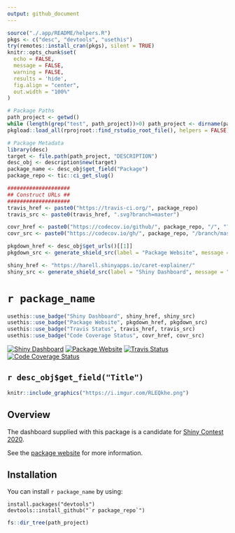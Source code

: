 ```yaml
---
output: github_document
---
```


```r
source("./.app/README/helpers.R")
pkgs <- c("desc", "devtools", "usethis")
try(remotes::install_cran(pkgs), silent = TRUE)
knitr::opts_chunk$set(
  echo = FALSE, 
  message = FALSE,
  warning = FALSE,
  results = 'hide',
  fig.align = "center", 
  out.width = "100%"
)
```

```r
# Package Paths
path_project <- getwd()
while (length(grep("test", path_project))>0) path_project <- dirname(path_project)
pkgload::load_all(rprojroot::find_rstudio_root_file(), helpers = FALSE)

# Package Metadata
library(desc)
target <- file.path(path_project, "DESCRIPTION")
desc_obj <- description$new(target)
package_name <- desc_obj$get_field("Package")
package_repo <- tic::ci_get_slug()

####################
## Construct URLs ##
####################
travis_href <- paste0("https://travis-ci.org/", package_repo)
travis_src <- paste0(travis_href, ".svg?branch=master")

covr_href <- paste0("https://codecov.io/github/", package_repo, "/", "?branch=master")
covr_src <- paste0("https://codecov.io/gh/", package_repo, "/branch/master/graph/badge.svg")

pkgdown_href <- desc_obj$get_urls()[[1]]
pkgdown_src <- generate_shield_src(label = "Package Website", message = "Click-Here", color = "9cf")

shiny_href <- "https://harell.shinyapps.io/caret-explainer/"
shiny_src <- generate_shield_src(label = "Shiny Dashboard", message = "Click-Here", color = "ff8c69")
```

# ``r package_name``

```r
usethis::use_badge("Shiny Dashboard", shiny_href, shiny_src)
usethis::use_badge("Package Website", pkgdown_href, pkgdown_src)
usethis::use_badge("Travis Status", travis_href, travis_src)
usethis::use_badge("Code Coverage Status", covr_href, covr_src)
```

<!-- badges: start -->
[![Shiny Dashboard](https://img.shields.io/badge/Shiny%20Dashboard-Click--Here-ff8c69.svg)](https://harell.shinyapps.io/caret-explainer/)
[![Package Website](https://img.shields.io/badge/Package%20Website-Click--Here-9cf.svg)](https://harell.github.io/caret.explainer/)
[![Travis Status](https://travis-ci.org/harell/caret.explainer.svg?branch=master)](https://travis-ci.org/harell/caret.explainer)
[![Code Coverage Status](https://codecov.io/gh/harell/caret.explainer/branch/master/graph/badge.svg)](https://codecov.io/github/harell/caret.explainer/?branch=master)
<!-- badges: end -->

`r desc_obj$get_field("Title")`
---

```r
knitr::include_graphics("https://i.imgur.com/RLEQkhe.png")
```

## Overview

The dashboard supplied with this package is a candidate for [Shiny Contest 2020](https://blog.rstudio.com/2020/02/12/shiny-contest-2020-is-here/).

See the [package website](`r desc_obj$get_urls()[[1]]`) for more information. 

## Installation

You can install ``r package_name`` by using:

```
install.packages("devtools")
devtools::install_github("`r package_repo`")
```

<!-- ## Repository Structure -->

```r
fs::dir_tree(path_project)
```
